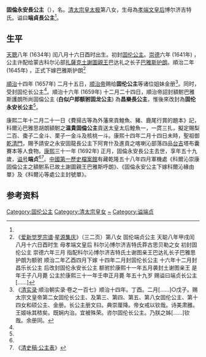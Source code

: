 {{東亞女性歷史人物
| 名稱=固倫永安長公主
| 身份=[[清朝|清朝]]公主
| 畫像=
| 說明=
| 姓=爱新觉罗
| 名=
| 封爵=[[公主|公主]]
| 位號=
| 封號= 固倫公主，固倫长公主，昌樂長公主，固伦永安长公主，温貴固倫公主，固倫端貞長公主
| 出生年=1634年
| 逝世年=1692年
| 諡號=端贞
| 墳墓=
| 父親=[[皇太極|清太宗]]
| 同胞兄弟=
| 母親=[[孝端文皇后|孝端文皇后]]
|}}
'''固倫永安長公主'''（{{bd|1634年||1692年||catIdx=Y}}），名{{来源请求|'''飛揚古'''}}。[[皇太極|清太宗皇太极]]第八女，生母為[[孝端文皇后|孝端文皇后]]博尔济吉特氏。谥曰'''端貞長公主'''<ref name=a1/>。

==生平==

[[天聰|天聰]]八年 (1634年) 闰八月十六日酉时出生。初封[[固伦公主|固伦公主]]。[[崇德|崇德]]六年 (1641年) ，公主许配给蒙古科尔沁部[[扎薩克土謝圖親王|扎薩克土謝圖親王]]巴达礼之长子[[巴雅斯呼朗|巴雅斯护朗]]。順治二年 (1645年) ，正式下嫁巴雅斯护朗<ref name="a1">《[[爱新觉罗宗谱|爱新觉罗宗谱]]·[[星源集庆|星源集庆]]》（三二页）第八女 固伦端贞公主 天聪八年甲戌闰八月十六日酉时生 母孝端文皇后 科尔沁博尔济吉特氏莽古思贝勒之女 初封固伦公主 崇德六年三月 指配科尔沁博尔济吉特氏土谢图亲王巴达礼长子巴雅思护朗为额驸 顺治二年乙酉四月下嫁 十四年二月封固伦长公主 十六年十二月封昌乐长公主 后改封固伦永安长公主 额驸於康熙十一年五月袭封土谢图亲王 是年壬子八月薨 公主於康熙三十一年壬申正月薨 年五十九岁 赐谥曰端贞长公主[……]</ref>

[[順治|順治]]十四年 (1657年) 二月十五日，[[顺治帝|顺治帝]]赐给'''固伦公主'''等诸位姐妹金册<ref>《[[清实录|清实录]]·顺治朝实录·卷之一百七》顺治十四年。丁酉。二月[……]○戊子。赐太宗文皇帝第二女固伦长公主、及第三、第四、第五、第八女固伦公主、第十四女和硕公主、金册。长公主册文曰。典崇厘降。帝女戒以钦哉。诗美肃雝。王姬咏其秾矣。既娴内治。宜被殊荣。咨尔固伦长公主。乃朕之姊[……]钦哉。余册同。</ref>。同时，受封固伦长公主<ref name=a1/>。順治十六年 (1659年) 十二月二十四日，順治帝詔封額駙巴雅斯護朗所尚固倫公主 ('''白似户郎额驸固龙公主''') 為'''昌樂長公主'''，惟後來改封為'''固伦永安长公主'''<ref name=a1/>。

康熙二年十二月二十一日《費揚古等為外藩來貢鰉魚、豬、鹿尾行賞的題本》記，科爾沁巴雅思胡朗額駙之'''温貴固倫公主'''貢送太皇太后鰉魚一，一庹三扎，擬定賜梨二百、棗子二金斗、栗子一金斗及核桃一斗。康熙十四年二月十四日未時，聖祖御[[乾清門|乾清門]]，賜予請安之永安固龍長公主下阿育什及進貢之喀喇沁部落四品[[台吉|台吉]]塔布囊賽本等人食物。[[康熙|康熙]]三十一年 (1692年) 正月，固倫永安長公主去世，享年五十九歲，[[谥号|谥号]]'''端贞'''<ref name=a1/><ref>《[[s:清史稿/卷166|清史稿·公主表]]》</ref>。[[中國第一歷史檔案館|中國第一歷史檔案館]]有藏乾隆五十八年四月軍機處《科爾沁崇康固倫公主之額駙系已故土謝圖親王巴雅斯呼朗》、《固倫永安公主下嫁科爾沁緣由單》及《科爾沁等處公主封號單》。

==参考资料==
{{reflist}}
{{清太宗皇室}}
[[Category:固伦公主|Category:固伦公主]]
[[Category:清太宗皇女|Category:清太宗皇女]]
[[Category:愛新覺羅氏|~]]
[[Category:谥端贞|Category:谥端贞]]